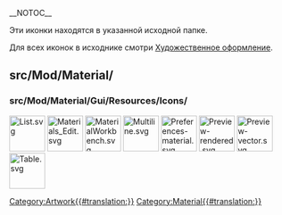 __NOTOC__
<languages/>

Эти иконки находятся в указанной исходной папке. 

Для всех иконок в исходнике смотри  [[Artwork/ru|Художественное оформление]].

== src/Mod/Material/ ==

=== src/Mod/Material/Gui/Resources/Icons/ ===

[[File:List.svg|64px]]
[[File:Materials_Edit.svg|64px]]
[[File:MaterialWorkbench.svg|64px]]
[[File:Multiline.svg|64px]]
[[File:Preferences-material.svg|64px]]
[[File:Preview-rendered.svg|64px]]
[[File:Preview-vector.svg|64px]]
[[File:Table.svg|64px]]


[[Category:Artwork{{#translation:}}]]
<noinclude>[[Category:Material{{#translation:}}]]</noinclude> <!-- we don't want this transcluded -->